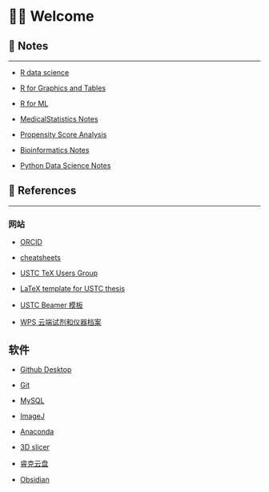 # 👋🏻 Welcome

## 📝 Notes

------------------------------------------------------------------------

-   [R data science](https://wanganlin00.github.io/RDataScience/)

-   [R for Graphics and Tables](https://wanganlin00.github.io/R4GT/)

-   [R for ML](https://wanganlin00.github.io/MachineLearning/)

-   [MedicalStatistics Notes](https://wanganlin00.github.io/MedicalBioStatistics/)

-   [Propensity Score Analysis](https://wanganlin00.github.io/PropensityScore/)

-   [Bioinformatics Notes](https://wanganlin00.github.io/Bioinformatics/)

-   [Python Data Science Notes](https://wanganlin00.github.io/PythonDataScience/)

## 🐍 References

------------------------------------------------------------------------

### 网站

-   [ORCID](https://orcid.org/0009-0003-7561-3856)

-   [cheatsheets](https://posit.co/resources/cheatsheets/)

-   [USTC TeX Users Group](https://github.com/ustctug)

-   [LaTeX template for USTC thesis](https://github.com/ustctug/ustcthesis)

-   [USTC Beamer 模板](https://github.com/ustctug/ustcbeamer)

-   [WPS 云端试剂和仪器档案](https://www.kdocs.cn/l/cjNW9DYRcVey)

## 软件

-   [Github Desktop](https://desktop.github.com/)

-   [Git](https://git-scm.com/)

-   [MySQL](https://www.mysql.com/cn/)

-   [ImageJ](https://imagej.net/ij/docs/index.html)

-   [Anaconda](https://www.anaconda.com/download/success)

-   [3D slicer](https://www.slicer.org/)

-   [睿克云盘](https://rec.ustc.edu.cn/download)

-   [Obsidian](https://obsidian.md/download)
